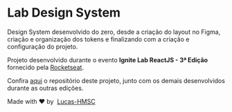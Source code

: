 
<Meta title="Docs/Intro" />

# Lab Design System

Design System desenvolvido do zero, desde a criação do layout no Figma, criação e organização dos tokens e finalizando com a criação e configuração do projeto.

Projeto desenvolvido durante o evento <b>Ignite Lab ReactJS - 3ª Edição</b> fornecido pela <a href="https://rocketseat.com.br/" target="_blank">Rocketseat</a>.

Confira <a href="https://github.com/Lucas-HMSC/ignite-lab/tree/main/reactjs-lab-03" target="_blank">aqui</a> o repositório deste projeto, junto com os demais desenvolvidos durante as outras edições.

<p style={{ display: 'block', textAlign: 'center' }}>
  <span>Made with &#10084; by&nbsp;</span>
  <a href="https://github.com/Lucas-HMSC" target="_blank">Lucas-HMSC</a>
</p>
